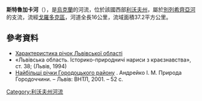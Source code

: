 '''斯特魯加卡河'''（{{lang-uk|Струга}}），是[[烏克蘭|烏克蘭]]的河流，位於該國西部[[利沃夫州|利沃夫州]]，屬於[[別列希齊亞河|別列希齊亞河]]的支流，流經[[戈羅多克區|戈羅多克區]]，河道全長16公里，流域面積37.2平方公里。

==參考資料==
* [http://oblwodgosp.lviv.ua/files/pi4ku.doc Характеристика річок Львівської області]{{dead link|date=2017年12月 |bot=InternetArchiveBot |fix-attempted=yes }}
* «Львівська область. Історико-природничі нариси з краєзнавства», ст. 38; (Львів, 1994)
* [http://geoknigi.com/view_stat.php?id=12 Найбільші річки Городоцького району] {{Wayback|url=http://geoknigi.com/view_stat.php?id=12 |date=20160413175409 }}. Андрейко І. М. Природа Городоччини. – Львів: ВНТЛ, 2001. – 52 с.

{{DEFAULTSORT:Струга (річка)}}
[[Category:利沃夫州河流|Category:利沃夫州河流]]


{{Ukraine-river-stub}}